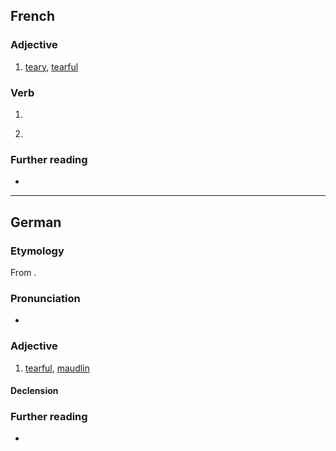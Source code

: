 ==French==

===Adjective===
{{fr-adj}}

# [[teary]], [[tearful]]

===Verb===
{{head|fr|present participle}}

# {{present participle of|fr|larmoyer|nocat=1}}
# {{lb|fr|preceded by {{m|fr|en}}}} {{gerund of|fr|larmoyer}}

===Further reading===
* {{R:TLFi}}

----

==German==

===Etymology===
From {{bor|de|fr|larmoyant}}.

===Pronunciation===
* {{audio|de|De-larmoyant.ogg|Audio}}

===Adjective===
{{de-adj|larmoyanter|larmoyantesten}}

# [[tearful]], [[maudlin]]

====Declension====
{{de-decl-adj|larmoyant|larmoyanter|larmoyantest}}

===Further reading===
* {{R:Duden}}